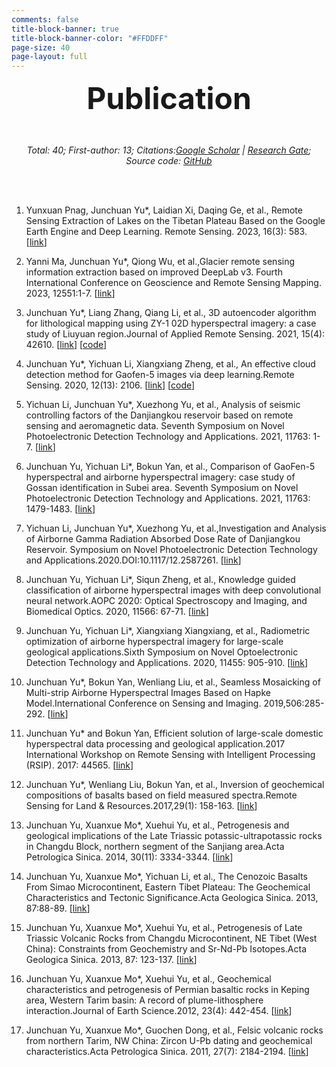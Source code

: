 ```yaml
---
comments: false
title-block-banner: true
title-block-banner-color: "#FFDDFF"
page-size: 40  
page-layout: full
---
```



<center><font size=28 >**Publication**</font></center>
<br>

<center> _Total: 40; First-author: 13; Citations:[Google Scholar](https://scholar.google.com/citations?user=zRCPlPwAAAAJ&hl=en) | [Research Gate](https://www.researchgate.net/profile/Junchuan-Yu/research); Source code: [GitHub](https://github.com/JunchuanYu)_</center>

<br>
<br>

1. Yunxuan Pnag, Junchuan Yu*, Laidian Xi, Daqing Ge, et al., Remote Sensing Extraction of Lakes on the Tibetan Plateau Based on the Google Earth Engine and Deep Learning. Remote Sensing. 2023, 16(3): 583. [[link](https://www.mdpi.com/2072-4292/16/3/583)] 
<br>

2. Yanni Ma, Junchuan Yu*, Qiong Wu, et al.,Glacier remote sensing information extraction based on improved DeepLab v3. Fourth International Conference on Geoscience and Remote Sensing Mapping. 2023, 12551:1-7.  [[link](https://www.spiedigitallibrary.org/conference-proceedings-of-spie/12551/2668425/Glacier-remote-sensing-information-extraction-based-on-improved-DeepLab-v3/10.1117/12.2668425.short)]
<br>

3. Junchuan Yu*, Liang Zhang, Qiang Li, et al., 3D autoencoder algorithm for lithological mapping using ZY-1 02D hyperspectral imagery: a case study of Liuyuan region.Journal of Applied Remote Sensing. 2021, 15(4): 42610. [[link](https://www.spiedigitallibrary.org/journals/3D-autoencoder-algorithm-for-lithological-mapping-using-ZY-1-02D/volume-15/issue-04/042610/3D-autoencoder-algorithm-for-lithological-mapping-using-ZY-1-02D/10.1117/1.JRS.15.042610.full?webSyncID=d8b047e9-226b-5a83-74c4-20b2168a0c7e&sessionGUID=edcdec2b-2028-8671-519a-3c6967de0145&_ga=2.219605662.602220705.1672332814-1614319201.1654131863)] [[code](https://github.com/JunchuanYu/3DCAE_for_lithological_mapping)]
<br>

4. Junchuan Yu*, Yichuan Li, Xiangxiang Zheng, et al., An effective cloud detection method for Gaofen-5 images via deep learning.Remote Sensing. 2020, 12(13): 2106. [[link](https://www.mdpi.com/2072-4292/12/13/2106)] [[code](https://github.com/JunchuanYu/MFGNet_Cloud_Detection_Remote_Sensing)]
<br>

5. Yichuan Li, Junchuan Yu*, Xuezhong Yu, et al., Analysis of seismic controlling factors of the Danjiangkou reservoir based on remote sensing and aeromagnetic data. Seventh Symposium on Novel Photoelectronic Detection Technology and Applications. 2021, 11763: 1-7. [[link](https://www.spiedigitallibrary.org/conference-proceedings-of-spie/11763/117635J/Comparison-of-GaoFen-5-hyperspectral-and-airborne-hyperspectral-imagery/10.1117/12.2587248.short)]
<br>

6. Junchuan Yu, Yichuan Li*, Bokun Yan, et al., Comparison of GaoFen-5 hyperspectral and airborne hyperspectral imagery: case study of Gossan identification in Subei area. Seventh Symposium on Novel Photoelectronic Detection Technology and Applications. 2021, 11763: 1479-1483. [[link](https://www.spiedigitallibrary.org/conference-proceedings-of-spie/11763/117635J/Comparison-of-GaoFen-5-hyperspectral-and-airborne-hyperspectral-imagery/10.1117/12.2587248.short?_ga=2.261679626.602220705.1672332814-1614319201.1654131863&SSO=1)]
<br>

7. Yichuan Li, Junchuan Yu*, Xuezhong Yu, et al.,Investigation and Analysis of Airborne Gamma Radiation Absorbed Dose Rate of Danjiangkou Reservoir. Symposium on Novel Photoelectronic Detection Technology and Applications.2020.DOI:10.1117/12.2587261. [[link](https://iopscience.iop.org/article/10.1088/1755-1315/660/1/012126)]
<br>


8. Junchuan Yu, Yichuan Li*, Siqun Zheng, et al., Knowledge guided classification of airborne hyperspectral images with deep convolutional neural network.AOPC 2020: Optical Spectroscopy and Imaging, and Biomedical Optics. 2020, 11566: 67-71. [[link](https://spie.org/Publications/Proceedings/Paper/10.1117/12.2576383)]
<br>

9. Junchuan Yu, Yichuan Li*, Xiangxiang Xiangxiang, et al., Radiometric optimization of airborne hyperspectral imagery for large-scale geological applications.Sixth Symposium on Novel Optoelectronic Detection Technology and Applications. 2020, 11455: 905-910. [[link](https://spie.org/Publications/Proceedings/Paper/10.1117/12.2564651)] 
<br>

10. Junchuan Yu*, Bokun Yan, Wenliang Liu, et al., Seamless Mosaicking of Multi-strip Airborne Hyperspectral Images Based on Hapke Model.International Conference on Sensing and Imaging. 2019,506:285-292. [[link](https://link.springer.com/chapter/10.1007/978-3-319-91659-0_22)] 
<br>

11. Junchuan Yu* and Bokun Yan, Efficient solution of large-scale domestic hyperspectral data processing and geological application.2017 International Workshop on Remote Sensing with Intelligent Processing (RSIP). 2017: 44565. [[link](https://ieeexplore.ieee.org/document/7970774)]
<br>

12.  Junchuan Yu*, Wenliang Liu, Bokun Yan, et al., Inversion of geochemical compositions of basalts based on field measured spectra.Remote Sensing for Land & Resources.2017,29(1): 158-163. [[link](https://www.gtzyyg.com/EN/10.6046/gtzyyg.2017.01.24#AbstractTab)]
<br>

13.  Junchuan Yu, Xuanxue Mo*, Xuehui Yu, et al., Petrogenesis and geological implications of the Late Triassic potassic-ultrapotassic rocks in Changdu Block, northern segment of the Sanjiang area.Acta Petrologica Sinica. 2014, 30(11): 3334-3344. [[link](http://www.ysxb.ac.cn/article/id/aps_20141116)]
<br>

14. Junchuan Yu, Xuanxue Mo*, Yichuan Li, et al., The Cenozoic Basalts From Simao Microcontinent, Eastern Tibet Plateau: The Geochemical Characteristics and Tectonic Significance.Acta Geologica Sinica. 2013, 87:88-89. [[link](https://www.researchgate.net/publication/354652192_The_Cenozoic_Basalts_From_Simao_Microcontinent_Eastern_Tibet_Plateau_The_Geochemical_Characteristics_and_Tectonic_Significance)]
<br>

15. Junchuan Yu, Xuanxue Mo*, Xuehui Yu, et al., Petrogenesis of Late Triassic Volcanic Rocks from Changdu Microcontinent, NE Tibet (West China): Constraints from Geochemistry and Sr-Nd-Pb Isotopes.Acta Geologica Sinica. 2013, 87: 123-137. [[link](https://www.researchgate.net/publication/354652392_Petrogenesis_of_Late_Triassic_Volcanic_Rocks_from_Changdu_MicrocontinentNE_Tibet_West_China_Constraints_from_Geochemistry_and_Sr-Nd-Pb_Isotopes)] 
<br>

16. Junchuan Yu, Xuanxue Mo*, Xuehui Yu, et al., Geochemical characteristics and petrogenesis of Permian basaltic rocks in Keping area, Western Tarim basin: A record of plume-lithosphere interaction.Journal of Earth Science.2012, 23(4): 442-454. [[link](https://www.researchgate.net/publication/257789171_Geochemical_characteristics_and_petrogenesis_of_Permian_basaltic_rocks_in_Keping_area_Western_Tarim_basin_A_record_of_plume-lithosphere_interaction)] 
<br>

17. Junchuan Yu, Xuanxue Mo*, Guochen Dong, et al., Felsic volcanic rocks from northern Tarim, NW China: Zircon U-Pb dating and geochemical characteristics.Acta Petrologica Sinica. 2011, 27(7): 2184-2194. [[link](http://www.ysxb.ac.cn/article/id/aps_20110726)]


